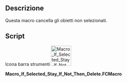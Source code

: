 <languages/>

<div class="mw-translate-fuzzy">
{{Macro/it
|Name=Macro If Selected Stay If Not Then Delete
|Icon=Macro_If_Selected_Stay_If_Not_Then_Delete.png
|Description=Questa macro cancella gli obietti non selezionati.
|Author=Mario52
|Version=00.03b
|Date=2023-09-24
|FCVersion=All
|Download=[https://www.freecadweb.org/wiki/images/6/62/Macro_If_Selected_Stay_If_Not_Then_Delete.png ToolBar Icon]
|SeeAlso=[[Macro_Toggle_Visibility2_1-2/it|Macro Toggle Visibility2 1-2]]<br>[[Macro_Toggle_Visibility2_2-2/it|Macro Toggle Visibility2 2-2]]<br>[[Macro_Toggle_Visibility/it|Macro_Toggle_Visibility]]<br>[[Macro_HiddenAlls/it|Macro HiddenAlls]]<br>[[Macro_VisibleAlls/it|Macro_VisibleAlls]]
}}
</div>

<span id="Description"></span>
==Descrizione==

Questa macro cancella gli obietti non selezionati.

==Script==

Icona barra strumenti
[[Image:Macro_If_Selected_Stay_If_Not_Then_Delete.png|64px]]

'''Macro_If_Selected_Stay_If_Not_Then_Delete.FCMacro'''

{{MacroCode|code=
import FreeCAD
import Draft
# 16/06/2016, 21/02/2018, 22/09/2023, 24/09/2023
# Macro_SelectVisible series
__title__   = "Macro_If_Selected_Stay_If_Not_Then_Delete"
__author__  = "Mario52"
__url__     = "https://freecad.org/index-fr.html"
__version__ = "00.03b"
__date__    = "24/09/2023"

App = FreeCAD
try:
    for ShapeNameObj in FreeCAD.ActiveDocument.Objects:
        if str(ShapeNameObj) == "<group object>":
            if len(Draft.get_group_contents(ShapeNameObj)) == 0:
                App.ActiveDocument.removeObject(ShapeNameObj.Name)        # remove group not selecteds
        else:
            if Gui.Selection.isSelected(ShapeNameObj):
                None
            else:
                App.ActiveDocument.removeObject(ShapeNameObj.Name)        # remove objects not selecteds
    
    for ShapeNameGroup in FreeCAD.ActiveDocument.Objects:
        if (str(ShapeNameGroup) == "<group object>"):
            if len(Draft.get_group_contents(ShapeNameGroup)) == 0:
                App.ActiveDocument.removeObject(ShapeNameGroup.Name)      # remove group emptied
except Exception:
    None
}}